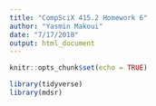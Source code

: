 ```yaml
---
title: "CompSciX 415.2 Homework 6"
author: "Yasmin Makoui"
date: "7/17/2018"
output: html_document
---
```


```r
knitr::opts_chunk$set(echo = TRUE)
```

```r
library(tidyverse)
library(mdsr)
```

